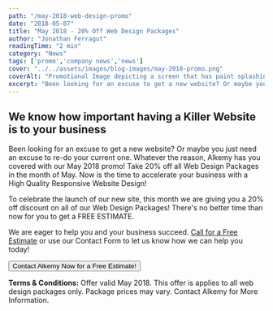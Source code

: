 ```yaml
---
path: "/may-2018-web-design-promo"
date: "2018-05-07"
title: "May 2018 - 20% Off Web Design Packages"
author: "Jonathan Ferragut"
readingTime: "2 min"
category: "News"
tags: ['promo','company news','news']
cover: "../../assets/images/blog-images/may-2018-promo.png"
coverAlt: "Promotional Image depicting a screen that has paint splashing off of it and web design terms."
excerpt: "Been looking for an excuse to get a new website? Or maybe you just need an excuse to re-do your current one. Whatever the reason, Alkemy has you covered with our May 2018 promo! Take 20% off all Web Design Packages in the month of May."
---
```


<Row>
    <Col xs={12} class="my-5">
        <h2 class="display-4">We know how important having a Killer Website is to your business</h2>
        <p class="lead">Been looking for an excuse to get a new website? Or maybe you just need an excuse to re-do your current one. Whatever the reason, Alkemy has you covered with our May 2018 promo! Take 20% off all Web Design Packages in the month of May. Now is the time to accelerate your business with a High Quality Responsive Website Design!</p>
        <p class="lead">To celebrate the launch of our new site, this month we are giving you a 20% off discount on all of our Web Design Packages! There's no better time than now for you to get a FREE ESTIMATE.</p>
        <p class="lead">We are eager to help you and your business succeed. <a href="tel:8774255369">Call for a Free Estimate</a> or use our Contact Form to let us know how we can help you today!</p>
        <Button tag={Link} to="/contact-alkemy" color="success" size="lg" class="my-5">Contact Alkemy Now for a Free Estimate!</Button>
    </Col>
</Row>
<p class="small"><strong>Terms &amp; Conditions:</strong>
Offer valid May 2018. This offer is applies to all web design packages only. Package prices may vary. Contact Alkemy for More Information.</p>
